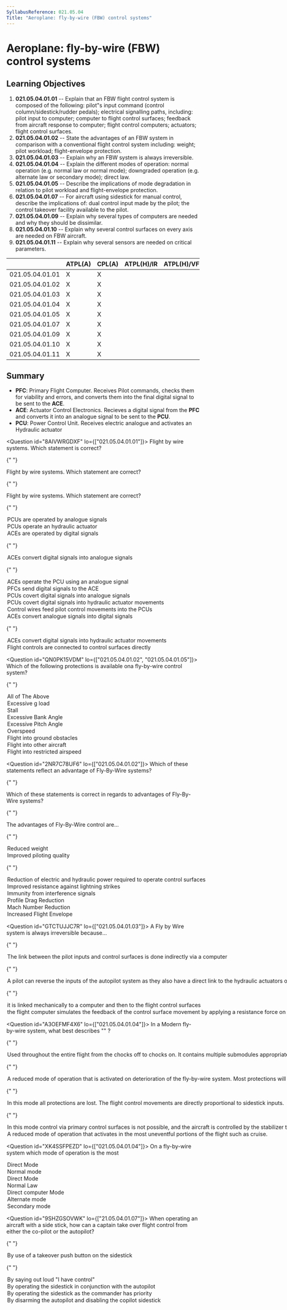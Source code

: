 ```yaml
---
SyllabusReference: 021.05.04
Title: "Aeroplane: fly-by-wire (FBW) control systems"
---
```


# Aeroplane: fly-by-wire (FBW) control systems

## Learning Objectives

1.  **021.05.04.01.01** -- Explain that an FBW flight control system is composed
    of the following: pilot"s input command (control column/sidestick/rudder
    pedals); electrical signalling paths, including: pilot input to computer;
    computer to flight control surfaces; feedback from aircraft response to
    computer; flight control computers; actuators; flight control surfaces.
2.  **021.05.04.01.02** -- State the advantages of an FBW system in comparison
    with a conventional flight control system including: weight; pilot workload;
    flight-envelope protection.
3.  **021.05.04.01.03** -- Explain why an FBW system is always irreversible.
4.  **021.05.04.01.04** -- Explain the different modes of operation: normal
    operation (e.g. normal law or normal mode); downgraded operation (e.g.
    alternate law or secondary mode); direct law.
5.  **021.05.04.01.05** -- Describe the implications of mode degradation in
    relation to pilot workload and flight-envelope protection.
6.  **021.05.04.01.07** -- For aircraft using sidestick for manual control,
    describe the implications of: dual control input made by the pilot; the
    control takeover facility available to the pilot.
7.  **021.05.04.01.09** -- Explain why several types of computers are needed and
    why they should be dissimilar.
8.  **021.05.04.01.10** -- Explain why several control surfaces on every axis are
    needed on FBW aircraft.
9.  **021.05.04.01.11** -- Explain why several sensors are needed on critical
    parameters.

|                 | ATPL(A) | CPL(A) | ATPL(H)/IR | ATPL(H)/VFR | CPL(H) | IR  | CBIR(A) |
| --------------- | ------- | ------ | ---------- | ----------- | ------ | --- | ------- |
| 021.05.04.01.01 | X       | X      |            |             |        |     |         |
| 021.05.04.01.02 | X       | X      |            |             |        |     |         |
| 021.05.04.01.03 | X       | X      |            |             |        |     |         |
| 021.05.04.01.04 | X       | X      |            |             |        |     |         |
| 021.05.04.01.05 | X       | X      |            |             |        |     |         |
| 021.05.04.01.07 | X       | X      |            |             |        |     |         |
| 021.05.04.01.09 | X       | X      |            |             |        |     |         |
| 021.05.04.01.10 | X       | X      |            |             |        |     |         |
| 021.05.04.01.11 | X       | X      |            |             |        |     |         |

## Summary

- **PFC**: Primary Flight Computer. Receives Pilot commands, checks them for
  viability and errors, and converts them into the final digital signal to be
  sent to the **ACE**.
- **ACE**: Actuator Control Electronics. Recieves a digital signal from the
  **PFC** and converts it into an analogue signal to be sent to the **PCU**.
- **PCU**: Power Control Unit. Receives electric analogue and activates an
  Hydraulic actuator

<Question id="8AIVWRGDXF" lo={["021.05.04.01.01"]}>
  <Text variant="oneCorrect">
    Flight by wire systems. Which statement is correct?
  </Text>

{" "}

<Text variant="oneTwo">
  Flight by wire systems. Which statement are correct?
</Text>

{" "}

<Text variant="multipleCorrect" select={5}>
  Flight by wire systems. Which statement are correct?
</Text>

{" "}

<Option subject={[[]]}>PCUs are operated by analogue signals</Option>
<Option subject={[[]]}>PCUs operate an hydraulic actuator</Option>
<Option subject={[[]]}>ACEs are operated by digital signals</Option>

{" "}

<Option subject={[[]]}>
  ACEs convert digital signals into analogue signals
</Option>

{" "}

<Option subject={[[]]}>ACEs operate the PCU using an analogue signal</Option>
<Option subject={[[]]}>PFCs send digital signals to the ACE</Option>
<Option>PCUs covert digital signals into analogue signals</Option>
<Option>PCUs covert digital signals into hydraulic actuator movements</Option>
<Option>Control wires feed pilot control movements into the PCUs</Option>
<Option>ACEs convert analogue signals into digital signals</Option>

{" "}

<Option>ACEs convert digital signals into hydraulic actuator movements</Option>

  <Option>Flight controls are connected to control surfaces directly</Option>
</Question>

<Question id="QN0PK15VDM" lo={["021.05.04.01.02", "021.05.04.01.05"]}>
  <Text variant="oneCorrect">
    Which of the following protections is available ona fly-by-wire control
    system?
  </Text>

{" "}

<Option super correct>
  All of The Above
</Option>

  <Option correct>Excessive g load</Option>
  <Option correct>Stall</Option>
  <Option correct>Excessive Bank Angle</Option>
  <Option correct>Excessive Pitch Angle</Option>
  <Option correct>Overspeed</Option>
  <Option>Flight into ground obstacles</Option>
  <Option>Flight into other aircraft</Option>
  <Option>Flight into restricted airspeed</Option>
</Question>

<Question id="2NR7C78UF6" lo={["021.05.04.01.02"]}>
  <Text variant="oneCorrect">
    Which of these statements reflect an advantage of Fly-By-Wire systems?
  </Text>

{" "}

<Text variant="oneTwo">
  Which of these statements is correct in regards to advantages of Fly-By-Wire
  systems?
</Text>

{" "}

<Text variant="multipleCorrect" select={5}>
  The advantages of Fly-By-Wire control are...
</Text>

{" "}

<Option subject={[[]]}>Reduced weight</Option>
<Option subject={[[]]}>Improved piloting quality</Option>

{" "}

<Option>
  Reduction of electric and hydraulic power required to operate control surfaces
</Option>

  <Option>Improved resistance against lightning strikes</Option>
  <Option>Immunity from interference signals</Option>
  <Option>Profile Drag Reduction</Option>
  <Option subject={[[]]}>Mach Number Reduction</Option>
  <Option subject={[[]]}>Increased Flight Envelope</Option>
</Question>

<Question id="GTCTUJJC7R" lo={["021.05.04.01.03"]}>
  <Text variant="oneCorrect">
    A Fly by Wire system is always irreversible because...
  </Text>

{" "}

<Option correct>
  The link between the pilot inputs and control surfaces is done indirectly via
  a computer
</Option>

{" "}

<Option>
  A pilot can reverse the inputs of the autopilot system as they also have a
  direct link to the hydraulic actuators of the control surfaces
</Option>

{" "}

<Option>
  it is linked mechanically to a computer and then to the flight control
  surfaces
</Option>

  <Option>
    the flight computer simulates the feedback of the control surface movement
    by applying a resistance force on the sidestick
  </Option>
</Question>

<Question id="A3OEFMF4X6" lo={["021.05.04.01.04"]}>
  <Text variant="oneCorrect">
    In a Modern fly-by-wire system, what best describes "<Subject />" ?
  </Text>

{" "}

<Option
  subject={[["Normal Law"], ["Normal mode"]]}
  why="Normal Mode is the Boeing equivalent to Airbus' Normal Law"
>
  Used throughout the entire flight from the chocks off to chocks on. It
  contains multiple submodules appropriate to each phase of flight that
  transition between each other automatically.
</Option>

{" "}

<Option
  subject={[["Alternate Law"], ["Secondary Mode"]]}
  why="Secondary Mode is the Boeing equivalent to Airbus' Alternate Law"
>
  A reduced mode of operation that is activated on deterioration of the
  fly-by-wire system. Most protections will remain active, while some will be
  replaced by warnings to the pilot.
</Option>

{" "}

<Option
  subject={[["Direct Law"]]}
  why="This is an 'airbus only' mode. NOTE: this is not part of the LO's"
>
  In this mode all protections are lost. The flight control movements are
  directly proportional to sidestick inputs.
</Option>

{" "}

<Option
  subject={[["Mechanical Backup"]]}
  why="This is an 'airbus only' mode. NOTE: this is not part of the LO's"
>
  In this mode control via primary control surfaces is not possible, and the
  aircraft is controlled by the stabilizer trim system and rudder pedals only.
</Option>

  <Option why="No such a thing exists">
    A reduced mode of operation that activates in the most uneventful portions
    of the flight such as cruise.
  </Option>
</Question>

<Question id="XK4SSFPEZD" lo={["021.05.04.01.04"]}>
  <Text variant="oneCorrect">
    On a fly-by-wire system which mode of operation is the most <Subject />
  </Text>

  <Option subject={[["basic"]]}>Direct Mode</Option>
  <Option subject={[["complete"]]}>Normal mode</Option>
  <Option subject={[["basic"]]}>Direct Mode</Option>
  <Option subject={[["complete"]]}>Normal Law</Option>
  <Option>Direct computer Mode</Option>
  <Option>Alternate mode</Option>
  <Option>Secondary mode</Option>
</Question>

<Question id="9SHZGSOVWK" lo={["21.05.04.01.07"]}>
  <Text variant="oneCorrect">
    When operating an aircraft with a side stick, how can a captain take over
    flight control from either the co-pilot or the autopilot?
  </Text>

{" "}

<Option subject={[[]]}>
  By use of a takeover push button on the sidestick
</Option>

{" "}

<Option>By saying out loud "I have control"</Option>
<Option>By operating the sidestick in conjunction with the autopilot</Option>
<Option>By operating the sidestick as the commander has priority</Option>

  <Option>
    By disarming the autopilot and disabling the copilot sidestick
  </Option>
</Question>
